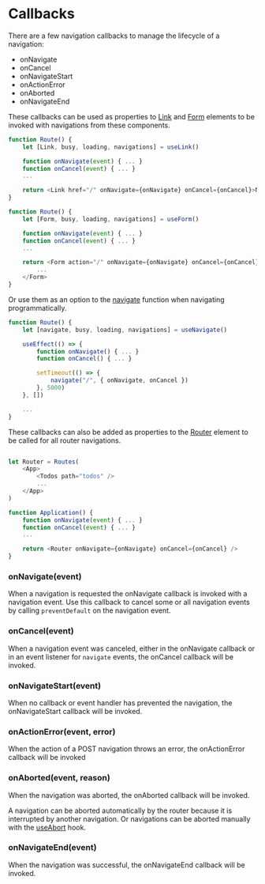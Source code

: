 # Callbacks

There are a few navigation callbacks to manage the lifecycle of a navigation:

- onNavigate
- onCancel
- onNavigateStart
- onActionError
- onAborted
- onNavigateEnd

These callbacks can be used as properties to [Link](/components/link) and [Form](/components/form) elements to be invoked with navigations from these components.

```javascript
function Route() {
	let [Link, busy, loading, navigations] = useLink()

	function onNavigate(event) { ... }
	function onCancel(event) { ... }
	...

	return <Link href="/" onNavigate={onNavigate} onCancel={onCancel}>Navigate</Link>
}
```

```javascript
function Route() {
	let [Form, busy, loading, navigations] = useForm()

	function onNavigate(event) { ... }
	function onCancel(event) { ... }
	...

	return <Form action="/" onNavigate={onNavigate} onCancel={onCancel}>
		...
	</Form>
}
```

Or use them as an option to the [navigate](/hooks/use-navigate#navigate) function when navigating programmatically.

```javascript
function Route() {
	let [navigate, busy, loading, navigations] = useNavigate()

    useEffect(() => {
    	function onNavigate() { ... }
    	function onCancel() { ... }

    	setTimeout(() => {
    		navigate("/", { onNavigate, onCancel })
    	}, 5000)
    }, [])

	...
}

```

These callbacks can also be added as properties to the [Router](/components/router) element to be called for all router navigations.

```javascript

let Router = Routes(
	<App>
		<Todos path="todos" />
		...
	</App>
)

function Application() {
	function onNavigate(event) { ... }
	function onCancel(event) { ... }
	...

	return <Router onNavigate={onNavigate} onCancel={onCancel} />
}

```

### onNavigate(event)

When a navigation is requested the onNavigate callback is invoked with a navigation event. Use this callback to cancel some or all navigation events by calling `preventDefault` on the navigation event.

### onCancel(event)

When a navigation event was canceled, either in the onNavigate callback or in an event listener for `navigate` events, the onCancel callback will be invoked.

### onNavigateStart(event)

When no callback or event handler has prevented the navigation, the onNavigateStart callback will be invoked.

### onActionError(event, error)

When the action of a POST navigation throws an error, the onActionError callback will be invoked

### onAborted(event, reason)

When the navigation was aborted, the onAborted callback will be invoked.

A navigation can be aborted automatically by the router because it is interrupted by another navigation. Or navigations can be aborted manually with the [useAbort](/hooks/use-abort) hook.

### onNavigateEnd(event)

When the navigation was successful, the onNavigateEnd callback will be invoked.
